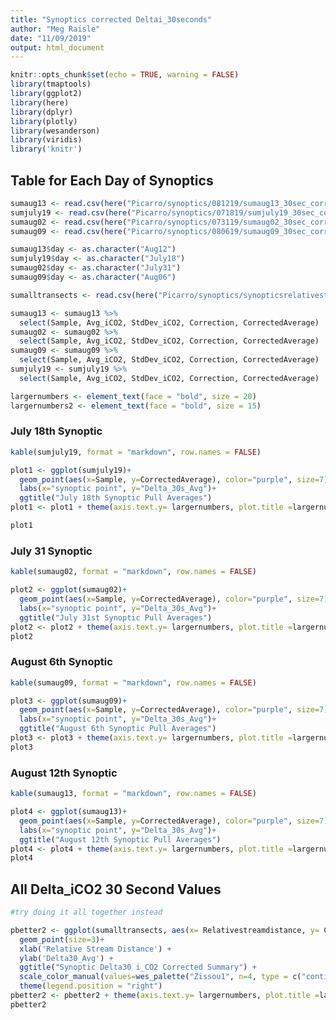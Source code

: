 ```yaml
---
title: "Synoptics corrected Deltai_30seconds"
author: "Meg Raisle"
date: "11/09/2019"
output: html_document
---
```


```r
knitr::opts_chunk$set(echo = TRUE, warning = FALSE)
library(tmaptools)
library(ggplot2)
library(here)
library(dplyr)
library(plotly)
library(wesanderson)
library(viridis)
library('knitr')
```

## Table for Each Day of Synoptics
```r
sumaug13 <- read.csv(here("Picarro/synoptics/081219/sumaug13_30sec_corrected.csv"))
sumjuly19 <- read.csv(here("Picarro/synoptics/071819/sumjuly19_30sec_corrected.csv"))
sumaug02 <- read.csv(here("Picarro/synoptics/073119/sumaug02_30sec_corrected.csv"))
sumaug09 <- read.csv(here("Picarro/synoptics/080619/sumaug09_30sec_corrected.csv"))

sumaug13$day <- as.character("Aug12")
sumjuly19$day <- as.character("July18")
sumaug02$day <- as.character("July31")
sumaug09$day <- as.character("Aug06")

sumalltransects <- read.csv(here("Picarro/synoptics/synopticsrelativestreamdistance.csv"))

sumaug13 <- sumaug13 %>%
  select(Sample, Avg_iCO2, StdDev_iCO2, Correction, CorrectedAverage)
sumaug02 <- sumaug02 %>%
  select(Sample, Avg_iCO2, StdDev_iCO2, Correction, CorrectedAverage)
sumaug09 <- sumaug09 %>%
  select(Sample, Avg_iCO2, StdDev_iCO2, Correction, CorrectedAverage)
sumjuly19 <- sumjuly19 %>%
  select(Sample, Avg_iCO2, StdDev_iCO2, Correction, CorrectedAverage)

largernumbers <- element_text(face = "bold", size = 20)
largernumbers2 <- element_text(face = "bold", size = 15)

```

### July 18th Synoptic 
```r

kable(sumjuly19, format = "markdown", row.names = FALSE)

plot1 <- ggplot(sumjuly19)+
  geom_point(aes(x=Sample, y=CorrectedAverage), color="purple", size=7)+
  labs(x="synoptic point", y="Delta_30s_Avg")+
  ggtitle("July 18th Synoptic Pull Averages")
plot1 <- plot1 + theme(axis.text.y= largernumbers, plot.title =largernumbers, axis.title.x = largernumbers2, axis.title.y = largernumbers2)

plot1


```


### July 31 Synoptic 
```r

kable(sumaug02, format = "markdown", row.names = FALSE)

plot2 <- ggplot(sumaug02)+
  geom_point(aes(x=Sample, y=CorrectedAverage), color="purple", size=7)+
  labs(x="synoptic point", y="Delta_30s_Avg")+
  ggtitle("July 31st Synoptic Pull Averages")
plot2 <- plot2 + theme(axis.text.y= largernumbers, plot.title =largernumbers, axis.title.x = largernumbers2, axis.title.y = largernumbers2)
plot2
```
### August 6th Synoptic 
```r

kable(sumaug09, format = "markdown", row.names = FALSE)

plot3 <- ggplot(sumaug09)+
  geom_point(aes(x=Sample, y=CorrectedAverage), color="purple", size=7)+
  labs(x="synoptic point", y="Delta_30s_Avg")+
  ggtitle("August 6th Synoptic Pull Averages")
plot3 <- plot3 + theme(axis.text.y= largernumbers, plot.title =largernumbers, axis.title.x = largernumbers2, axis.title.y = largernumbers2)
plot3
```
### August 12th Synoptic 
```r

kable(sumaug13, format = "markdown", row.names = FALSE)

plot4 <- ggplot(sumaug13)+
  geom_point(aes(x=Sample, y=CorrectedAverage), color="purple", size=7)+
  labs(x="synoptic point", y="Delta_30s_Avg")+
  ggtitle("August 12th Synoptic Pull Averages")
plot4 <- plot4 + theme(axis.text.y= largernumbers, plot.title =largernumbers, axis.title.x = largernumbers2, axis.title.y = largernumbers2)
plot4
```

## All Delta_iCO2 30 Second Values 
```r

#try doing it all together instead 

pbetter2 <- ggplot(sumalltransects, aes(x= Relativestreamdistance, y= CorrectedAverage, color=day))+
  geom_point(size=3)+
  xlab('Relative Stream Distance') +
  ylab('Delta30_Avg') +
  ggtitle("Synoptic Delta30 i_CO2 Corrected Summary") +
  scale_color_manual(values=wes_palette("Zissou1", n=4, type = c("continuous")))+
  theme(legend.position = "right")
pbetter2 <- pbetter2 + theme(axis.text.y= largernumbers, plot.title =largernumbers, axis.title.x = largernumbers2, axis.title.y = largernumbers2)
pbetter2

```

